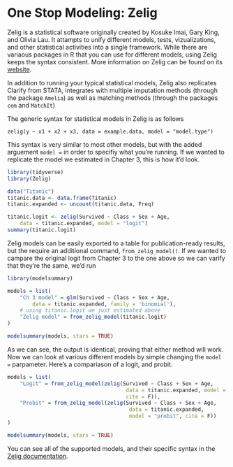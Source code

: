 # One Stop Modeling: Zelig

Zelig is a statistical software originally created by Kosuke Imai, Gary King, and Olivia Lau. It attampts to unify different models, 
tests, vizualizations, and other statistical activities into a single framework. While there are variaous packages in R that you
can use for different models, using Zelig keeps the syntax consistent. More information on Zelig can be found on its 
[website](https://zeligproject.org/).

In addition to running your typical statistical models, Zelig also replicates Clarify from STATA, integrates with 
multiple imputation methods (through the package `Amelia`) as well as matching methods (through the packages `cem` and `MatchIt`)

The generic syntax for statistical models in Zelig is as follows

```
zelig(y ~ x1 + x2 + x3, data = example.data, model = "model.type")
```

This syntax is very similar to most other models, but with the added arguement `model = ` in order to specifiy what you're running. If
we wanted to replicate the model we estimated in Chapter 3, this is how it'd look.
```r
library(tidyverse)
library(Zelig)

data("Titanic")
titanic.data <- data.frame(Titanic)
titanic.expanded <- uncount(titanic.data, Freq)

titanic.logit <- zelig(Survived ~ Class + Sex + Age, 
    data = titanic.expanded, model = "logit")
summary(titanic.logit)
```

Zelig models can be easily exported to a table for publication-ready results, but the require an additional command, `from_zelig_model()`. 
If we wanted to campare the original logit from Chapter 3 to the one above so we can varify that they're the same, we'd run 
```r
library(modelsummary)

models = list(
    "Ch 3 model" = glm(Survived ~ Class + Sex + Age, 
        data = titanic.expanded, family = 'binomial'),
    # using titanic.logit we just estimated above
    "Zelig model" = from_zelig_model(titanic.logit)
)

modelsummary(models, stars = TRUE)
```
As we can see, the output is identical, proving that either method will work. Now we can look at various different models by simple changing the
`model = ` parpameter. Here's a compariason of a logit, and probit.

```r
models = list(
    "Logit" = from_zelig_model(zelig(Survived ~ Class + Sex + Age, 
                                      data = titanic.expanded, model = "logit", 
                                      cite = F)),
    "Probit" = from_zelig_model(zelig(Survived ~ Class + Sex + Age, 
                                       data = titanic.expanded, 
                                       model = "probit", cite = F))
)

modelsummary(models, stars = TRUE)
```
You can see all of the supported models, and their specific syntax in the [Zelig documentation](http://docs.zeligproject.org/articles/index.html#section-core-zelig-model-details).